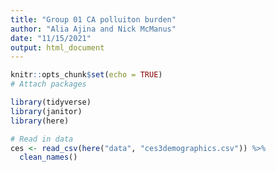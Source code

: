 ```yaml
---
title: "Group 01 CA polluiton burden"
author: "Alia Ajina and Nick McManus"
date: "11/15/2021"
output: html_document
---
```


```r
knitr::opts_chunk$set(echo = TRUE)
# Attach packages

library(tidyverse)
library(janitor)
library(here)
```

```r
# Read in data
ces <- read_csv(here("data", "ces3demographics.csv")) %>% 
  clean_names()
```

